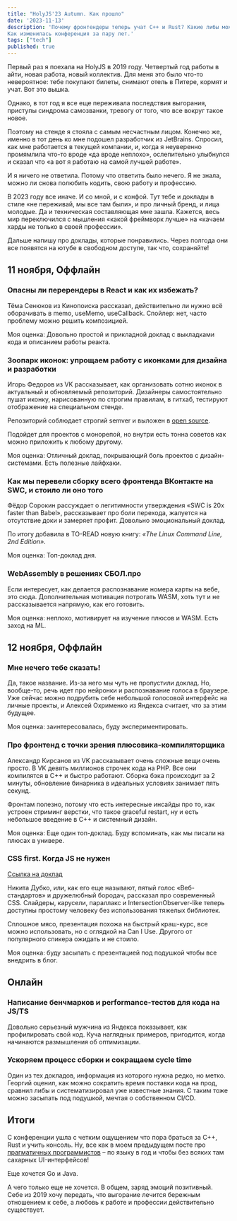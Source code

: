 ```yaml
---
title: "HolyJS'23 Autumn. Как прошло"
date: '2023-11-13'
description: 'Почему фронтендеры теперь учат С++ и Rust? Какие либы можно выкинуть? 
Как изменилась конференция за пару лет.'
tags: ["tech"]
published: true
---
```


Первый раз я поехала на HolyJS в 2019 году. Четвертый год работы в айти, новая работа, новый коллектив.
Для меня это было что-то невероятное: тебе покупают билеты, снимают отель в Питере, кормят и учат. 
Вот это вышка. 

Однако, в тот год я все еще переживала последствия выгорания, 
приступы синдрома самозванки, тревогу от того, что все вокруг такое новое.

Поэтому на стенде я стояла с самым несчастным лицом. Конечно же, именно в тот день ко мне подошел разработчик из JetBrains.
Спросил, как мне работается в текущей компании, и, когда я неуверенно промямлила что-то вроде «да вроде неплохо», ослепительно улыбнулся
и сказал что «а вот я работаю на самой лучшей работе».

И я ничего не ответила. Потому что ответить было нечего. Я не знала, можно ли снова полюбить кодить, свою работу и профессию. 

В 2023 году все иначе. И со мной, и с конфой.
Тут тебе и доклады в стиле «не переживай, мы все там были», и про личный бренд, и лица молодые. Да и техническая составляющая
мне зашла. Кажется, весь мир переключился с мышления «какой фреймворк лучше» на «качаем харды не только в своей профессии».

Дальше напишу про доклады, которые понравились. Через полгода они все появятся на ютубе в свободном доступе, так что, сохраняйте!

## 11 ноября, Оффлайн

### Опасны ли перерендеры в React и как их избежать?

Тёма Сенюков из Кинопоиска рассказал, действительно ли нужно всё оборачивать в memo, useMemo, useCallback.
Спойлер: нет, часто проблему можно решить композицией.

Моя оценка: Довольно простой и прикладной доклад с выкладками кода и описанием работы реакта.

### Зоопарк иконок: упрощаем работу с иконками для дизайна и разработки

Игорь Федоров из VK рассказывает, как организовать сотню иконок в актуальный и обновляемый репозиторий. 
Дизайнеры самостоятельно пушат иконку, нарисованную по строгим правилам, в гитхаб, тестируют отображение на специальном стенде.

Репозиторий соблюдает строгий semver и выложен в <a href="https://github.com/VKCOM/icons/" target="_blank" rel="noreferrer nofollow">open source</a>.

Подойдет для проектов с монорепой, но внутри есть тонна советов как можно приложить к любому другому.

Моя оценка: Отличный доклад, покрывающий боль проектов с дизайн-системами. Есть полезные лайфхаки.

### Как мы перевели сборку всего фронтенда ВКонтакте на SWC, и стоило ли оно того

Фёдор Сорокин рассуждает о легитимности утверждения «SWC is 20x faster than Babel», рассказывает про боли перехода, 
жалуется на отсутствие доки и замеряет профит. Довольно эмоциональный доклад.

По итогу добавила в TO-READ новую книгу: *«The Linux Command Line, 2nd Edition»*.

Моя оценка: Топ-доклад дня.

### WebAssembly в решениях СБОЛ.про

Если интересует, как делается распознавание номера карты на вебе, это сюда. Дополнительная мотивация потрогать WASM,
хоть тут и не рассказывается напрямую, как его готовить.

Моя оценка: неплохо, мотивирует на изучение плюсов и WASM. Есть заход на ML.

## 12 ноября, Оффлайн

### Мне нечего тебе сказать!

Да, такое название. Из-за него мы чуть не пропустили доклад. Но, вообще-то, речь идет про нейронки и распознавание голоса в браузере.
Уже сейчас можно подрубить себе небольшой голосовой интерфейс на личные проекты, 
и Алексей Охрименко из Яндекса считает, что за этим будущее.

Моя оценка: заинтересовалась, буду экспериментировать.

### Про фронтенд с точки зрения плюсовика-компиляторщика

Александр Кирсанов из VK рассказывает очень сложные вещи очень просто. В VK девять миллионов строчек кода на PHP. Все они компилятся 
в C++ и быстро работают. Сборка бэка происходит за 2 минуты, обновление бинарника в идеальных условиях занимает пять секунд.

Фронтам полезно, потому что есть интересные инсайды про то, как устроен стриминг верстки, что такое graceful restart, ну и
есть небольшое введение в C++ и системный дизайн.

Моя оценка: Еще один топ-доклад. Буду вспоминать, как мы писали на плюсах в универе.

### CSS first. Когда JS не нужен

[Ссылка на доклад](https://www.youtube.com/watch?v=G_GwPX6hM9M)

Никита Дубко, или, как его еще называют, пятый голос «Веб-стандартов» и дружелюбный бородач, рассказал про современный CSS. Слайдеры, карусели,
параллакс и IntersectionObserver-like теперь доступны простому человеку без использования тяжелых библиотек.

Сплошное мясо, презентация похожа на быстрый краш-курс, все можно использовать, но с оглядкой на Can I Use. Другого
от популярного спикера ожидать и не стоило.

Моя оценка: буду засыпать с презентацией под подушкой чтобы все внедрить в блог.

## Онлайн

### Написание бенчмарков и performance-тестов для кода на JS/TS

Довольно серьезный мужчина из Яндекса показывает, как профилировать свой код. Куча наглядных примеров, пригодится, 
когда начинаются размышления об оптимизации.

### Ускоряем процесс сборки и сокращаем cycle time

Один из тех докладов, информация из которого нужна редко, но метко. Георгий оценил, как можно сократить время поставки
кода на прод, сравнил либы и систематизировал уже известные знания. С таким тоже можно засыпать под подушкой, мечтая
о собственном CI/CD.

## Итоги

С конференции ушла с четким ощущением что пора браться за С++, Rust и учить консоль. Ну, все как в моем предыдущем посте про 
<a href="/posts/prag-prog" target="_blank">прагматичных программистов</a> – по языку в год и чтобы без всяких там сахарных
UI-интерфейсов!

Еще хочется Go и Java.

А чего только еще не хочется. В общем, заряд эмоций позитивный. Себе из 2019 хочу передать, что выгорание лечится бережным отношением к себе,
а любовь к работе и профессии действительно существует.
